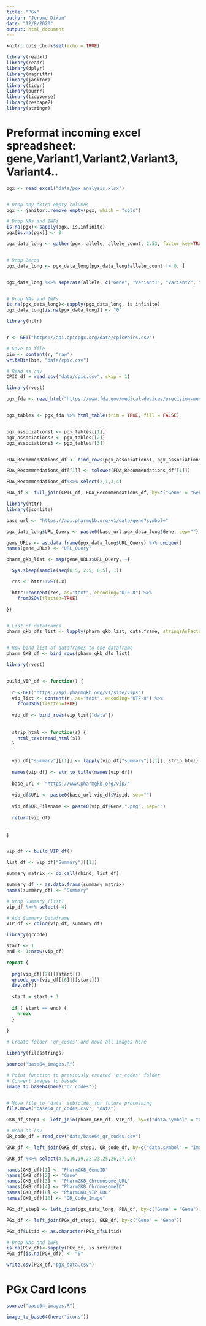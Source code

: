 ```yaml
---
title: "PGx"
author: "Jerome Dixon"
date: "12/8/2020"
output: html_document
---
```


```r
knitr::opts_chunk$set(echo = TRUE)

library(readxl)
library(readr)
library(dplyr) 
library(magrittr) 
library(janitor) 
library(tidyr) 
library(purrr) 
library(tidyverse) 
library(reshape2)
library(stringr)

```

# Preformat incoming excel spreadsheet: gene,Variant1,Variant2,Variant3, Variant4..

```r

pgx <- read_excel("data/pgx_analysis.xlsx")


# Drop any extra empty columns
pgx <- janitor::remove_empty(pgx, which = "cols") 

# Drop NAs and INFs
is.na(pgx)<-sapply(pgx, is.infinite) 
pgx[is.na(pgx)] <- 0


```


```r

pgx_data_long <- gather(pgx, allele, allele_count, 2:53, factor_key=TRUE)


# Drop Zeros
pgx_data_long <- pgx_data_long[pgx_data_long$allele_count != 0, ]


pgx_data_long %<>% separate(allele, c("Gene", "Variant1", "Variant2", "Variant3"), sep = "([,])")


# Drop NAs and INFs
is.na(pgx_data_long)<-sapply(pgx_data_long, is.infinite) 
pgx_data_long[is.na(pgx_data_long)] <- "0"


```



```r


library(httr)


r <- GET("https://api.cpicpgx.org/data/cpicPairs.csv")

# Save to file
bin <- content(r, "raw")
writeBin(bin, "data/cpic.csv")

# Read as csv
CPIC_df = read_csv("data/cpic.csv", skip = 1)


```



```r

library(rvest)

pgx_fda <- read_html("https://www.fda.gov/medical-devices/precision-medicine/table-pharmacogenetic-associations")


pgx_tables <- pgx_fda %>% html_table(trim = TRUE, fill = FALSE)


pgx_associations1 <- pgx_tables[[1]]
pgx_associations2 <- pgx_tables[[2]]
pgx_associations3 <- pgx_tables[[3]]


FDA_Recommendations_df <- bind_rows(pgx_associations1, pgx_associations2, pgx_associations3)

FDA_Recommendations_df[[1]] <- tolower(FDA_Recommendations_df[[1]]) 

FDA_Recommendations_df%<>% select(2,1,3,4)


```



```r

FDA_df <- full_join(CPIC_df, FDA_Recommendations_df, by=c("Gene" = "Gene", "Drug" = "Drug"))


```



```r


library(httr)
library(jsonlite)

base_url <- "https://api.pharmgkb.org/v1/data/gene?symbol="

pgx_data_long$URL_Query <- paste0(base_url,pgx_data_long$Gene, sep="")

gene_URLs <- as.data.frame(pgx_data_long$URL_Query) %>% unique()
names(gene_URLs) <- "URL_Query"

pharm_gkb_list <- map(gene_URLs$URL_Query, ~{

  Sys.sleep(sample(seq(0.5, 2.5, 0.5), 1)) 

  res <- httr::GET(.x)

  httr::content(res, as="text", encoding="UTF-8") %>% 
    fromJSON(flatten=TRUE) 

})


# List of dataframes
pharm_gkb_dfs_list <- lapply(pharm_gkb_list, data.frame, stringsAsFactors = FALSE)


# Row bind list of dataframes to one dataframe
pharm_GKB_df <- bind_rows(pharm_gkb_dfs_list)


```



```r

library(rvest)


build_VIP_df <- function() {
  
  r <-GET("https://api.pharmgkb.org/v1/site/vips")
  vip_list <- content(r, as="text", encoding="UTF-8") %>% 
    fromJSON(flatten=TRUE) 
  
  vip_df <- bind_rows(vip_list["data"])
  
  
  strip_html <- function(s) {
    html_text(read_html(s))
  }
  
  
  vip_df["summary"][[1]] <- lapply(vip_df["summary"][[1]], strip_html)
  
  names(vip_df) <- str_to_title(names(vip_df))
  
  base_url <- "https://www.pharmgkb.org/vip/"
  
  vip_df$URL <- paste0(base_url,vip_df$Vipid, sep="")
  
  vip_df$QR_Filename <- paste0(vip_df$Gene,".png", sep="")
  
  return(vip_df)
  
  
}


vip_df <- build_VIP_df()


```



```r

list_df <- vip_df["Summary"][[1]]

summary_matrix <- do.call(rbind, list_df)

summary_df <- as.data.frame(summary_matrix)
names(summary_df) <- "Summary"

# Drop Summary (list)
vip_df %<>% select(-4)

# Add Summary Dataframe
VIP_df <- cbind(vip_df, summary_df)


```



```r

library(qrcode)

start <- 1
end <- 1:nrow(vip_df)

repeat {
  
  png(vip_df[[7]][[start]])
  qrcode_gen(vip_df[[6]][[start]])
  dev.off()
  
  start = start + 1
  
  if ( start == end) {
    break
  }
  
}

# Create folder 'qr_codes' and move all images here

```


```r

library(filesstrings)

source("base64_images.R")

# Point function to previously created 'qr_codes' folder
# Convert images to base64
image_to_base64(here("qr_codes"))


# Move file to 'data' subfolder for future processing
file.move("base64_qr_codes.csv", "data")

```



```r

GKB_df_step1 <- left_join(pharm_GKB_df, VIP_df, by=c("data.symbol" = "Gene"))

# Read as csv
QR_code_df = read_csv("data/base64_qr_codes.csv")

GKB_df <- left_join(GKB_df_step1, QR_code_df, by=c("data.symbol" = "Image"))

GKB_df %<>% select(4,5,16,19,22,23,25,26,27,29)

names(GKB_df)[1] <- "PharmGKB_GeneID"
names(GKB_df)[2] <- "Gene"
names(GKB_df)[3] <- "PharmGKB_Chromosome_URL"
names(GKB_df)[4] <- "PharmGKB_ChromosomeID"
names(GKB_df)[8] <- "PharmGKB_VIP_URL"
names(GKB_df)[10] <- "QR_Code_Image"


```



```r


PGx_df_step1 <- left_join(pgx_data_long, FDA_df, by=c("Gene" = "Gene"))

PGx_df <- left_join(PGx_df_step1, GKB_df, by=c("Gene" = "Gene")) 

PGx_df$Litid <- as.character(PGx_df$Litid)

# Drop NAs and INFs
is.na(PGx_df)<-sapply(PGx_df, is.infinite) 
PGx_df[is.na(PGx_df)] <- "0"


```



```r

write.csv(PGx_df,"pgx_data.csv")

```


# PGx Card Icons
```r

source("base64_images.R")

image_to_base64(here("icons"))


```






